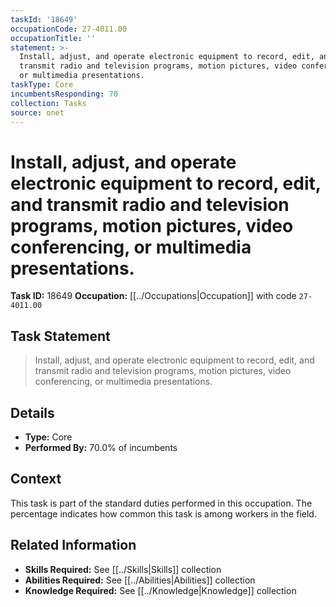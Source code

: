 ```yaml
---
taskId: '18649'
occupationCode: 27-4011.00
occupationTitle: ''
statement: >-
  Install, adjust, and operate electronic equipment to record, edit, and
  transmit radio and television programs, motion pictures, video conferencing,
  or multimedia presentations.
taskType: Core
incumbentsResponding: 70
collection: Tasks
source: onet
---
```

# Install, adjust, and operate electronic equipment to record, edit, and transmit radio and television programs, motion pictures, video conferencing, or multimedia presentations.

**Task ID:** 18649
**Occupation:** [[../Occupations|Occupation]] with code `27-4011.00`

## Task Statement

> Install, adjust, and operate electronic equipment to record, edit, and transmit radio and television programs, motion pictures, video conferencing, or multimedia presentations.

## Details

- **Type:** Core
- **Performed By:** 70.0% of incumbents

## Context

This task is part of the standard duties performed in this occupation. The percentage indicates how common this task is among workers in the field.

## Related Information

- **Skills Required:** See [[../Skills|Skills]] collection
- **Abilities Required:** See [[../Abilities|Abilities]] collection
- **Knowledge Required:** See [[../Knowledge|Knowledge]] collection
